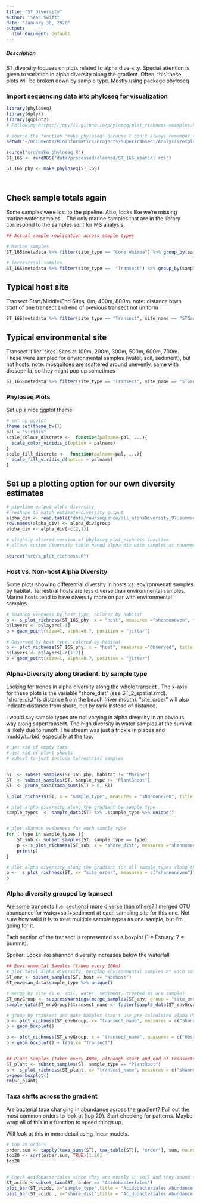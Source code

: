 ```yaml
---
title: "ST_diversity"
author: "Sean Swift"
date: "January 30, 2020"
output:
  html_document: default
---
```

##### Description
ST_diversity focuses on plots related to alpha diversity.
Special attention is given to variation in alpha diversity along the gradient. 
Often, this these plots will be broken down by sample type.
Mostly using package phyloseq

### Import sequencing data into phyloseq for visualization

```r

library(phyloseq)
library(dplyr)
library(ggplot2)
# Following https://joey711.github.io/phyloseq/plot_richness-examples.html

# source the function 'make_phyloseq' because I don't always remember the syntax
setwd("~/Documents/Bioinformatics/Projects/SuperTransect/Analysis/exploration/R_notebook/")

source("src/make_phyloseq.R")
ST_16S <- readRDS("data/processed/cleaned/ST_16S_spatial.rds")

ST_16S_phy <- make_phyloseq(ST_16S)




```

## Check sample totals again
Some samples were lost to the pipeline. Also, looks like we're missing marine water samples...
The only marine samples that are in the library correspond to the samples sent for MS analysis.

```r
## Actual sample replication across sample types

# Marine samples
ST_16S$metadata %>% filter(site_type == "Core Waimea") %>% group_by(sample_type) %>% summarise(count = n())

# Terrestrial samples
ST_16S$metadata %>% filter(site_type ==  "Transect") %>% group_by(sample_type) %>% summarise(count = n())

```
## Typical host site
Transect Start/Middle/End Sites. 0m, 400m, 800m.
note: distance btwn start of one transect and end of previous transect not uniform
```r
ST_16S$metadata %>% filter(site_type == "Transect", site_name == "STGardens9") %>% group_by(site_name, sample_type) %>% summarise(sample_counts = n())

```

## Typical environmental site
Transect 'filler' sites. Sites at 100m, 200m, 300m, 500m, 600m, 700m.
These were sampled for environmental samples (water, soil, sediment), but not hosts.
note: mosquitoes are scattered around unevenly, same with drosophila, so they might pop up sometimes

```r
ST_16S$metadata %>% filter(site_type == "Transect", site_name == "STGardens2") %>% group_by(site_name, sample_type) %>% summarise(sample_counts = n())
```

### Phyloseq Plots

Set up a nice ggplot theme

```r
# set up ggplot
theme_set(theme_bw())
pal = "viridis"
scale_colour_discrete <-  function(palname=pal, ...){
  scale_color_viridis_d(option = palname)
}
scale_fill_discrete <-  function(palname=pal, ...){
  scale_fill_viridis_d(option = palname)
}
```

## Set up a plotting option for our own diversity estimates

```r
# pipeline output alpha diversity
# reshape to match estimate_diversity output
alpha_div <- read.table("data/raw/sequence/all_alphaDiversity_97.summary", sep = "\t", header = T)
row.names(alpha_div) <- alpha_div$group
alpha_div <- alpha_div[-c(2,1)]

# slightly altered version of phyloseq plot_richness function
# allows custom diversity table named alpha_div with samples as rownames

source("src/s_plot_richness.R")


```


### Host vs. Non-host Alpha Diversity
Some plots showing differential diversity in hosts vs. environmenatl samples by habitat.
Terrestrial hosts are less diverse than environmental samples.
Marine hosts tend to have diversity more on par with environmental samples.


```r
# Shannon evenness by host type, colored by habitat
p <- s_plot_richness(ST_16S_phy, x = "host", measures ="shannoneven", title = "Shannon Diversity By Host Type", color = "habitat", custom = T)
p$layers <- p$layers[-1]
p + geom_point(size=1, alpha=0.7, position = "jitter")

# Observed by host type, colored by habitat
p <- plot_richness(ST_16S_phy, x = "host", measures ="Observed", title = "Observed Diversity By Host Type", color = "habitat")
p$layers <- p$layers[-c(1:2)]
p + geom_point(size=1, alpha=0.7, position = "jitter")


```

### Alpha-Diversity along Gradient: by sample type
Looking for trends in alpha diversity along the whole transect .
The x-axis for these plots is the variable "shore_dist" (see ST_2_spatial.rmd).
"shore_dist" is distance from the beach (river mouth).
"site_order" will also indicate distance from shore, but by rank instead of distance.

I would say sample types are not varying in alpha diversity in an obvious way along supertransect. 
The high diversity in water samples at the summit is likely due to runoff.
The stream was just a trickle in places and muddy/turbid, especially at the top. 

```r

# get rid of empty taxa
# get rid of plant shoots
# subset to just include terrestrial samples


ST  <- subset_samples(ST_16S_phy, habitat != "Marine")
ST  <- subset_samples(ST, sample_type != "PlantShoot")
ST  <- prune_taxa(taxa_sums(ST) > 0, ST)

s_plot_richness(ST, x = "sample_type", measures = "shannoneven", title = "Shannon Evenness By Sample Type")

# plot alpha diversity along the gradient by sample type
sample_types  <- sample_data(ST) %>% .$sample_type %>% unique()


# plot shannon eveneness for each sample type
for ( type in sample_types ){
    ST_sub <- subset_samples(ST, sample_type == type)
    p <- s_plot_richness(ST_sub, x = "shore_dist", measures ="shannoneven", title = paste(type,"Shannon Evenness"))
    print(p)
}

# plot alpha diversity along the gradient for all sample types along the transect
p <-  s_plot_richness(ST, x= "site_order", measures = c("shannoneven"), title = "Transect Samples Shannon Evenness", color = "sample_type")
p

```
### Alpha diversity grouped by transect

Are some transects (i.e. sections) more diverse than others?
I merged OTU abundance for water+soil+sediment at each sampling site for this one.
Not sure how valid it is to treat multiple sample types as one sample, but I'm going for it. 

Each section of the transect is represented as a boxplot (1 = Estuary, 7 = Summit).

Spoiler: Looks like shannon diversity increases below the waterfall


```r

## Environmental Samples (taken every 100m)
# plot total alpha diversity, merging environmental samples at each sample site
ST_env <- subset_samples(ST, host == "Nonhost")
ST_env@sam_data$sample_type %>% unique()

# merge by site (i.e. soil, water, sediment, treated as one sample)
ST_envGroup <- suppressWarnings(merge_samples(ST_env, group = "site_order"))
sample_data(ST_envGroup)$transect_name <- factor(sample_data(ST_envGroup)$transect_name)

# group by transect and make boxplot (can't use pre-calculated alpha diversity)
p <- plot_richness(ST_envGroup, x= "transect_name", measures = c("Shannon"), title = "Environmental Samples Shannon Diversity (not evenness) By Transect")
p + geom_boxplot()

p <- plot_richness(ST_envGroup, x = "transect_name", measures = c("Observed"), title = "Environmental Samples Observed Diversity By Transect")
p + geom_boxplot() + labs(x= "Transect")


## Plant Samples (taken every 400m, although start and end of transects are closer)
ST_plant <- subset_samples(ST, sample_type == "PlantRoot")
p <- s_plot_richness(ST_plant, x= "transect_name", measures = c("shannoneven"), title = "Plant Roots Shannon Evenness By Transect")
p+geom_boxplot()
rm(ST_plant)

```

### Taxa shifts across the gradient

Are bacterial taxa changing in abundance across the gradient?
Pull out the most common orders to look at (top 20).
Start checking for patterns. Maybe wrap all of this in a function to speed things up. 

Will look at this in more detail using linear models.

```r
# top 20 orders
order.sum <- tapply(taxa_sums(ST), tax_table(ST)[, "order"], sum, na.rm = T)
top20 <- sort(order.sum, TRUE)[1:20]
top20


# Check Acidobacteriales since they are mostly in soil and they sound susceptible to pH
ST_acido <-subset_taxa(ST, order == "Acidobacteriales")
plot_bar(ST_acido, x="sample_type",title = "Acidobacteriales Abundance By Sample Type")
plot_bar(ST_acido , x="shore_dist",title = "Acidobacteriales Abundance By Distance From The Beach")
```

